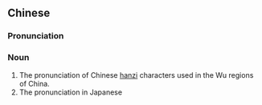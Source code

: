 {{also|呉音|吴音}}
==Chinese==
{{zh-forms|s=吴音}}

===Pronunciation===
{{zh-pron
|m=wúyīn
|c=ng4 jam1
|mn=ngô͘-im
|w=3hhu in
|cat=n
}}

===Noun===
{{zh-noun}}

# The pronunciation of Chinese [[hanzi]] characters used in the Wu {{zh-l|吳}} regions of China.
# The {{w|Go-on}} pronunciation in Japanese